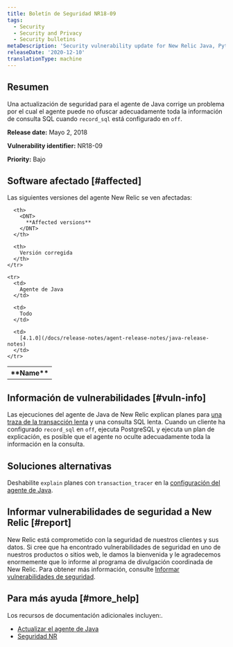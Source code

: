 ```yaml
---
title: Boletín de Seguridad NR18-09
tags:
  - Security
  - Security and Privacy
  - Security bulletins
metaDescription: 'Security vulnerability update for New Relic Java, Python, and .NET agents.'
releaseDate: '2020-12-10'
translationType: machine
---
```


## Resumen

Una actualización de seguridad para el agente de Java corrige un problema por el cual el agente puede no ofuscar adecuadamente toda la información de consulta SQL cuando `record_sql` está configurado en `off`.

<DNT>**Release date:**</DNT> Mayo 2, 2018

<DNT>**Vulnerability identifier:**</DNT> NR18-09

<DNT>**Priority:**</DNT> Bajo

## Software afectado [#affected]

Las siguientes versiones del agente New Relic se ven afectadas:

<table>
  <tbody>
    <tr>
      <th>
        <DNT>
          **Name**
        </DNT>
      </th>

      <th>
        <DNT>
          **Affected versions**
        </DNT>
      </th>

      <th>
        Versión corregida
      </th>
    </tr>

    <tr>
      <td>
        Agente de Java
      </td>

      <td>
        Todo
      </td>

      <td>
        [4.1.0](/docs/release-notes/agent-release-notes/java-release-notes)
      </td>
    </tr>
  </tbody>
</table>

## Información de vulnerabilidades [#vuln-info]

Las ejecuciones del agente de Java de New Relic explican planes para [una traza de la transacción lenta](/docs/apm/applications-menu/monitoring/viewing-slow-query-details) y una consulta SQL lenta. Cuando un cliente ha configurado `record_sql` en `off`, ejecuta PostgreSQL y ejecuta un plan de explicación, es posible que el agente no oculte adecuadamente toda la información en la consulta.

## Soluciones alternativas

Deshabilite `explain` planes con `transaction_tracer` en la [configuración del agente de Java](/docs/agents/java-agent/configuration/java-agent-configuration-config-file#h2-Transaction-tracer).

## Informar vulnerabilidades de seguridad a New Relic [#report]

New Relic está comprometido con la seguridad de nuestros clientes y sus datos. Si cree que ha encontrado vulnerabilidades de seguridad en uno de nuestros productos o sitios web, le damos la bienvenida y le agradecemos enormemente que lo informe al programa de divulgación coordinada de New Relic. Para obtener más información, consulte [Informar vulnerabilidades de seguridad](/docs/security/new-relic-security/data-privacy/reporting-security-vulnerabilities).

## Para más ayuda [#more_help]

Los recursos de documentación adicionales incluyen:.

* [Actualizar el agente de Java](/docs/agents/java-agent/installation/upgrade-java-agent)
* [Seguridad NR](https://newrelic.com/security)
